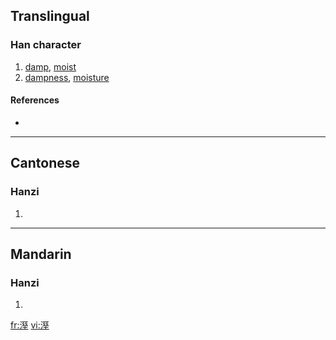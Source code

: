 {{also|濕}}
==Translingual==

===Han character===
{{Han char|rn=85|rad=水|as=10|sn=13|four=3111<sub>4</sub>|canj=水一女土 (EMVG)}}

# [[damp]], [[moist]]
# [[dampness]], [[moisture]]

====References====
* {{Han ref|kx=0641.140|dkj=17992|dj=1048.190|hdz=31697.060|uh=6EBC|ud=28348|bh=B7C3|bd=47043}}

----

==Cantonese==

===Hanzi===
{{yue-hanzi|jyut=|y=sap1}}

# {{defn|Cantonese}}

----

==Mandarin==

===Hanzi===
{{cmn-hanzi|pin=[[qì]] ([[qi4]]), [[shī]] ([[shi1]])|wg=ch'i<sup>4</sup>, shih<sup>1</sup>}}

# {{defn|Mandarin}}

[[fr:溼]]
[[vi:溼]]